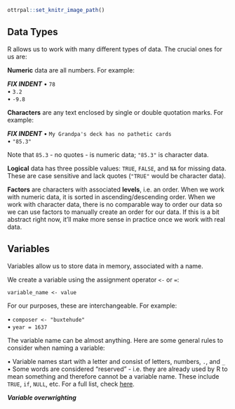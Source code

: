 ```r
ottrpal::set_knitr_image_path()
```

## Data Types

R allows us to work with many different types of data. The crucial ones for us are: 

**Numeric** data are all numbers. For example:\

***FIX INDENT***
 • `78`\
 •  `3.2`\
 • `-9.8`
 
**Characters** are any text enclosed by single or double quotation marks. For example:\

***FIX INDENT***
• `My Grandpa's deck has no pathetic cards`\
• `"85.3"`

Note that `85.3` - no quotes - is numeric data; `"85.3"` is character data.

**Logical** data has three possible values: `TRUE`, `FALSE`, and `NA` for missing data. These are case sensitive and lack quotes (`"TRUE"` would be character data).

**Factors** are characters with associated **levels**, i.e. an order. When we work with numeric data, it is sorted in ascending/descending order. When we work with character data, there is no comparable way to order our data so we can use factors to manually create an order for our data. If this is a bit abstract right now, it'll make more sense in practice once we work with real data.

## Variables

Variables allow us to store data in memory, associated with a name.

We create a variable using the assignment operator `<-` or `=`:

```
variable_name <- value
```

For our purposes, these are interchangeable. For example: 

• `composer <- "buxtehude"`\
• `year = 1637`

The variable name can be almost anything. Here are some general rules to consider when naming a variable:

• Variable names start with a letter and consist of letters, numbers, `.`, and `_`\
• Some words are considered "reserved" - i.e. they are already used by R to mean something and therefore cannot be a variable name. These include `TRUE`, `if`, `NULL`, etc. For a full list, check [here](https://www.datamentor.io/r-programming/reserved-words). \

***Variable overwrighting***